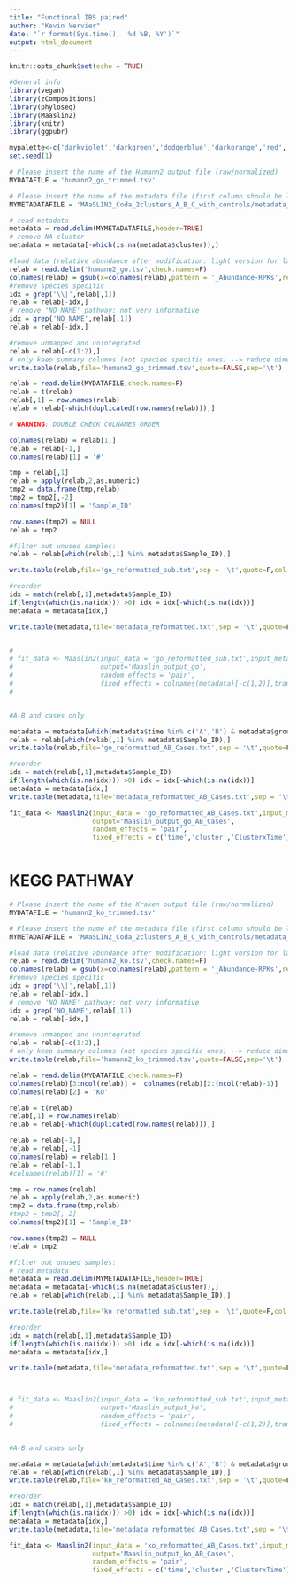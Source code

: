 ---
title: "Functional IBS paired"
author: "Kevin Vervier"
date: "`r format(Sys.time(), '%d %B, %Y')`"
output: html_document
---

```{r setup, include=FALSE}
knitr::opts_chunk$set(echo = TRUE)
```

```{r,echo=F}
#General info
library(vegan)
library(zCompositions)
library(phyloseq)
library(Maaslin2)
library(knitr)
library(ggpubr)

mypalette<-c('darkviolet','darkgreen','dodgerblue','darkorange','red','gold')
set.seed(1)
```

```{r}
# Please insert the name of the Humann2 output file (raw/normalized)
MYDATAFILE = 'humann2_go_trimmed.tsv'

# Please insert the name of the metadata file (first column should be lane ID, second column should be group ID)
MYMETADATAFILE = 'MAaSLIN2_Coda_2clusters_A_B_C_with_controls/metadata_2clusters.txt'
```

```{r}
# read metadata
metadata = read.delim(MYMETADATAFILE,header=TRUE)
# remove NA cluster
metadata = metadata[-which(is.na(metadata$cluster)),]
```  

```{r,eval=F}
#load data (relative abundance after modification: light version for laptop)
relab = read.delim('humann2_go.tsv',check.names=F)
colnames(relab) = gsub(x=colnames(relab),pattern = '_Abundance-RPKs',replacement = '')
#remove species specific
idx = grep('\\|',relab[,1])
relab = relab[-idx,]
# remove 'NO NAME' pathway: not very informative
idx = grep('NO_NAME',relab[,1])
relab = relab[-idx,]

#remove unmapped and unintegrated
relab = relab[-c(1:2),]
# only keep summary columns (not species specific ones) --> reduce dimension (808 features after filtering)
write.table(relab,file='humann2_go_trimmed.tsv',quote=FALSE,sep='\t')
```

```{r}
relab = read.delim(MYDATAFILE,check.names=F)
relab = t(relab)
relab[,1] = row.names(relab)
relab = relab[-which(duplicated(row.names(relab))),]

# WARNING: DOUBLE CHECK COLNAMES ORDER

colnames(relab) = relab[1,]
relab = relab[-1,]
colnames(relab)[1] = '#'

tmp = relab[,1]
relab = apply(relab,2,as.numeric)
tmp2 = data.frame(tmp,relab)
tmp2 = tmp2[,-2]
colnames(tmp2)[1] = 'Sample_ID'

row.names(tmp2) = NULL
relab = tmp2

#filter out unused samples:
relab = relab[which(relab[,1] %in% metadata$Sample_ID),]

write.table(relab,file='go_reformatted_sub.txt',sep = '\t',quote=F,col.names = T,row.names = F)

#reorder
idx = match(relab[,1],metadata$Sample_ID)
if(length(which(is.na(idx))) >0) idx = idx[-which(is.na(idx))]
metadata = metadata[idx,]

write.table(metadata,file='metadata_reformatted.txt',sep = '\t',quote=F,col.names = T,row.names = F)


# 
# fit_data <- Maaslin2(input_data = 'go_reformatted_sub.txt',input_metadata = 'metadata_reformatted.txt',
#                      output='Maaslin_output_go',
#                      random_effects = 'pair',
#                      fixed_effects = colnames(metadata)[-c(1,2)],transform = 'AST')
# 


#A-B and cases only

metadata = metadata[which(metadata$time %in% c('A','B') & metadata$group == 'Case'),]
relab = relab[which(relab[,1] %in% metadata$Sample_ID),]
write.table(relab,file='go_reformatted_AB_Cases.txt',sep = '\t',quote=F,col.names = T,row.names = F)

#reorder
idx = match(relab[,1],metadata$Sample_ID)
if(length(which(is.na(idx))) >0) idx = idx[-which(is.na(idx))]
metadata = metadata[idx,]
write.table(metadata,file='metadata_reformatted_AB_Cases.txt',sep = '\t',quote=F,col.names = T,row.names = F)

fit_data <- Maaslin2(input_data = 'go_reformatted_AB_Cases.txt',input_metadata = 'metadata_reformatted_AB_Cases.txt',
                     output='Maaslin_output_go_AB_Cases',
                     random_effects = 'pair',
                     fixed_effects = c('time','cluster','ClusterxTime'),transform = 'AST')



```



# KEGG PATHWAY

```{r}
# Please insert the name of the Kraken output file (raw/normalized)
MYDATAFILE = 'humann2_ko_trimmed.tsv'

# Please insert the name of the metadata file (first column should be lane ID, second column should be group ID)
MYMETADATAFILE = 'MAaSLIN2_Coda_2clusters_A_B_C_with_controls/metadata_2clusters.txt' 
```

```{r,eval=F}
#load data (relative abundance after modification: light version for laptop)
relab = read.delim('humann2_ko.tsv',check.names=F)
colnames(relab) = gsub(x=colnames(relab),pattern = '_Abundance-RPKs',replacement = '')
#remove species specific
idx = grep('\\|',relab[,1])
relab = relab[-idx,]
# remove 'NO NAME' pathway: not very informative
idx = grep('NO_NAME',relab[,1])
relab = relab[-idx,]

#remove unmapped and unintegrated
relab = relab[-c(1:2),]
# only keep summary columns (not species specific ones) --> reduce dimension (808 features after filtering)
write.table(relab,file='humann2_ko_trimmed.tsv',quote=FALSE,sep='\t')
```


```{r}
relab = read.delim(MYDATAFILE,check.names=F)
colnames(relab)[3:ncol(relab)] =  colnames(relab)[2:(ncol(relab)-1)]
colnames(relab)[2] = 'KO'

relab = t(relab)
relab[,1] = row.names(relab)
relab = relab[-which(duplicated(row.names(relab))),]

relab = relab[-1,]
relab = relab[,-1]
colnames(relab) = relab[1,]
relab = relab[-1,]
#colnames(relab)[1] = '#'

tmp = row.names(relab)
relab = apply(relab,2,as.numeric)
tmp2 = data.frame(tmp,relab)
#tmp2 = tmp2[,-2]
colnames(tmp2)[1] = 'Sample_ID'

row.names(tmp2) = NULL
relab = tmp2

#filter out unused samples:
# read metadata
metadata = read.delim(MYMETADATAFILE,header=TRUE)
metadata = metadata[-which(is.na(metadata$cluster)),]
relab = relab[which(relab[,1] %in% metadata$Sample_ID),]

write.table(relab,file='ko_reformatted_sub.txt',sep = '\t',quote=F,col.names = T,row.names = F)

#reorder
idx = match(relab[,1],metadata$Sample_ID)
if(length(which(is.na(idx))) >0) idx = idx[-which(is.na(idx))]
metadata = metadata[idx,]

write.table(metadata,file='metadata_reformatted.txt',sep = '\t',quote=F,col.names = T,row.names = F)



# fit_data <- Maaslin2(input_data = 'ko_reformatted_sub.txt',input_metadata = 'metadata_reformatted.txt',
#                      output='Maaslin_output_ko',
#                      random_effects = 'pair',
#                      fixed_effects = colnames(metadata)[-c(1,2)],transform = 'AST')


#A-B and cases only

metadata = metadata[which(metadata$time %in% c('A','B') & metadata$group == 'Case'),]
relab = relab[which(relab[,1] %in% metadata$Sample_ID),]
write.table(relab,file='ko_reformatted_AB_Cases.txt',sep = '\t',quote=F,col.names = T,row.names = F)

#reorder
idx = match(relab[,1],metadata$Sample_ID)
if(length(which(is.na(idx))) >0) idx = idx[-which(is.na(idx))]
metadata = metadata[idx,]
write.table(metadata,file='metadata_reformatted_AB_Cases.txt',sep = '\t',quote=F,col.names = T,row.names = F)

fit_data <- Maaslin2(input_data = 'ko_reformatted_AB_Cases.txt',input_metadata = 'metadata_reformatted_AB_Cases.txt',
                     output='Maaslin_output_ko_AB_Cases',
                     random_effects = 'pair',
                     fixed_effects = c('time','cluster','ClusterxTime'),transform = 'AST')


```